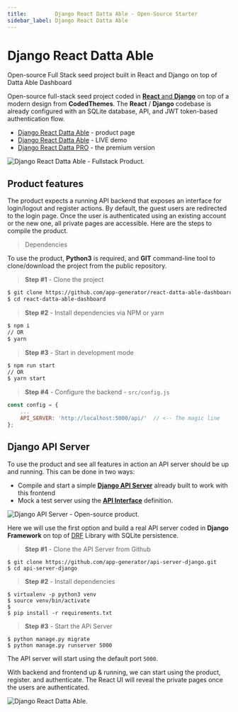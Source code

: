 ```yaml
---
title:         Django React Datta Able - Open-Source Starter
sidebar_label: Django React Datta Able
---
```


# Django React Datta Able

<SubHeading> Open-source Full Stack seed project built in React and Django on top of Datta Able Dashboard </SubHeading>

Open-source full-stack seed project coded in [**React** and **Django**](https://appseed.us/product/django-react-datta-able) on top of a modern design from **CodedThemes**. The **React** / **Django** codebase is already configured with an SQLite database, API, and JWT token-based authentication flow.

- [Django React Datta Able](https://appseed.us/product/django-react-datta-able) - product page
- [Django React Datta Able](https://django-react-datta-able.appseed-srv1.com/) - LIVE demo
- [Django React Datta PRO](django-datta-able-pro.mdx) - the premium version

![Django React Datta Able - Fullstack Product.](../../../static/assets/django-react-datta-able-xs.jpg)

## Product features

The product expects a running API backend that exposes an interface for login/logout and register actions. By default, the guest users are redirected to the login page. Once the user is authenticated using an existing account or the new one, all private pages are accessible. Here are the steps to compile the product.

> Dependencies

To use the product, **Python3** is required, and **GIT** command-line tool to clone/download the project from the public repository.

> **Step #1** - Clone the project

```bash
$ git clone https://github.com/app-generator/react-datta-able-dashboard.git
$ cd react-datta-able-dashboard
```

> **Step #2** - Install dependencies via NPM or yarn

```bash
$ npm i
// OR
$ yarn
```

> **Step #3** - Start in development mode

```bash
$ npm run start
// OR
$ yarn start
```

> **Step #4** - Configure the backend - `src/config.js`

```javascript
const config = {
    ...
    API_SERVER: 'http://localhost:5000/api/'  // <-- The magic line
};
```

## Django API Server

To use the product and see all features in action an API server should be up and running. This can be done in two ways:

- Compile and start a simple [**Django API Server**](../../boilerplate-code/api-server/django.mdx) already built to work with this frontend
- Mock a test server using the [**API Interface**](../../boilerplate-code/api-server/api-unified-definition.mdx) definition.

![Django API Server - Open-source product.](../../../static/assets/api-cover-django-xs.jpg)

Here we will use the first option and build a real API server coded in **Django Framework** on top of [DRF](https://www.django-rest-framework.org/) Library with SQLite persistence.

> **Step #1** - Clone the API Server from Github

```
$ git clone https://github.com/app-generator/api-server-django.git
$ cd api-server-django
```

> **Step #2** - Install dependencies

```
$ virtualenv -p python3 venv
$ source venv/bin/activate
$
$ pip install -r requirements.txt
```

> **Step #3** - Start the APi Server

```
$ python manage.py migrate
$ python manage.py runserver 5000
```

The API server will start using the default port `5000`.

With backend and frontend up & running, we can start using the product, register. and authenticate. The React UI will reveal the private pages once the users are authenticated.

![Django React Datta Able.](<../../../static/assets/django-react-datta-able-login-xs (1) (1).jpg>)
